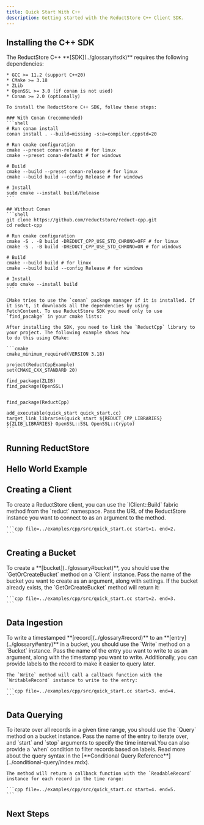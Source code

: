 ```yaml
---
title: Quick Start With C++
description: Getting started with the ReductStore C++ Client SDK.
---
```



<head>
  <link
    rel="canonical"
    href="https://www.reduct.store/docs/getting-started/with-cpp"
  />
</head>

<Intro language="C++" repository="reduct-cpp" />

## Installing the C++ SDK

<InstallSdk>
    The ReductStore C++ **[SDK](../glossary#sdk)** requires the following dependencies:

    * GCC >= 11.2 (support C++20)
    * CMake >= 3.18
    * ZLib
    * OpenSSL >= 3.0 (if conan is not used)
    * Conan >= 2.0 (optionally)

    To install the ReductStore C++ SDK, follow these steps:

    ### With Conan (recommended)
    ```shell
    # Run conan install
    conan install . --build=missing -s:a=compiler.cppstd=20

    # Run cmake configuration
    cmake --preset conan-release # for linux
    cmake --preset conan-default # for windows

    # Build
    cmake --build --preset conan-release # for linux
    cmake --build build --config Release # for windows

    # Install
    sudo cmake --install build/Release
    ```

    ## Without Conan
    ```shell
    git clone https://github.com/reductstore/reduct-cpp.git
    cd reduct-cpp

    # Run cmake configuration
    cmake -S . -B build -DREDUCT_CPP_USE_STD_CHRONO=OFF # for linux
    cmake -S . -B build -DREDUCT_CPP_USE_STD_CHRONO=ON # for windows

    # Build
    cmake --build build # for linux
    cmake --build build --config Release # for windows

    # Install
    sudo cmake --install build
    ```

    CMake tries to use the `conan` package manager if it is installed. If it isn't, it downloads all the dependencies by using
    FetchContent. To use ReductStore SDK you need only to use `find_pacakge` in your cmake lists:

    After installing the SDK, you need to link the `ReductCpp` library to your project. The following example shows how
    to do this using CMake:

    ```cmake
    cmake_minimum_required(VERSION 3.18)

    project(ReductCppExample)
    set(CMAKE_CXX_STANDARD 20)

    find_package(ZLIB)
    find_package(OpenSSL)


    find_package(ReductCpp)

    add_executable(quick_start quick_start.cc)
    target_link_libraries(quick_start ${REDUCT_CPP_LIBRARIES} ${ZLIB_LIBRARIES} OpenSSL::SSL OpenSSL::Crypto)
    ```

</InstallSdk>

## Running ReductStore

<RunReductStore />

## Hello World Example

<UsingSdkSection example={QuickStart} language="cpp" />

## Creating a Client

<CreateClientSection>
    To create a ReductStore client, you can use the `IClient::Build` fabric method from the `reduct` namespace. Pass the URL of the
    ReductStore instance you want to connect to as an argument to the method.

    ```cpp file=../examples/cpp/src/quick_start.cc start=1. end=2.
    ```

</CreateClientSection>

## Creating a Bucket

<CreateBucketSection>
    To create a **[bucket](../glossary#bucket)**, you should use the `GetOrCreateBucket` method on a `Client` instance. Pass the name of the bucket
    you want to create as an argument, along with settings.  If the bucket already exists, the `GetOrCreateBucket`
    method will return it:

    ```cpp file=../examples/cpp/src/quick_start.cc start=2. end=3.
    ```

</CreateBucketSection>

## Data Ingestion

<DataIngestionSection>
    To write a timestamped **[record](../glossary#record)** to an **[entry](../glossary#entry)** in a bucket, you should use the `Write` method on a `Bucket` instance.
    Pass the name of the entry you want to write to as an argument, along with the timestamp you want to write.
    Additionally, you can provide labels to the record to make it easier to query later.

    The `Write` method will call a callback function with the `WritableRecord` instance to write to the entry:

    ```cpp file=../examples/cpp/src/quick_start.cc start=3. end=4.
    ```

</DataIngestionSection>

## Data Querying

<DataQueryingSection>
    To iterate over all records in a given time range, you should use the `Query` method on a bucket instance. Pass the
    name of the entry to iterate over, and `start` and `stop` arguments to specify the time interval.You can also
    provide a `when` condition to filter records based on labels. Read more about the query syntax in the [**Conditional Query Reference**](../conditional-query/index.mdx).

    The method will return a callback function with the `ReadableRecord` instance for each record in the time range:

    ```cpp file=../examples/cpp/src/quick_start.cc start=4. end=5.
    ```

</DataQueryingSection>

## Next Steps

<NextStep />
